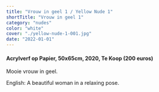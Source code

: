 ```yaml
---
title: "Vrouw in geel 1 / Yellow Nude 1"
shortTitle: "Vrouw in geel 1"
category: "nudes"
color: "white"
cover: "./yellow-nude-1-001.jpg"
date: "2022-01-01"
---
```

    
#### Acrylverf op Papier, 50x65cm, 2020, Te Koop (200 euros)
Mooie vrouw in geel.

    
English: A beautiful woman in a relaxing pose.